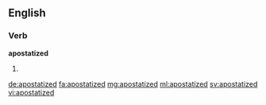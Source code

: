 ==English==

===Verb===
'''apostatized'''

# {{past of|apostatize}}

[[de:apostatized]]
[[fa:apostatized]]
[[mg:apostatized]]
[[ml:apostatized]]
[[sv:apostatized]]
[[vi:apostatized]]